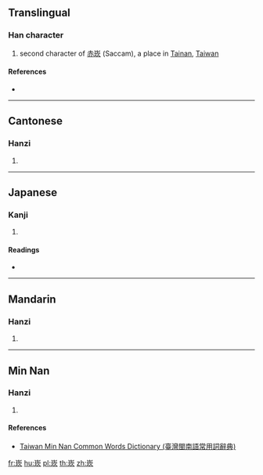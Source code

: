 ==Translingual==

===Han character===
{{Han char|rn=46|rad=山|as=07|sn=10|four=22187|canj=UGNO|ids=⿱山坎}}

# second character of [[赤崁]] (Saccam), a place in [[Tainan]], [[Taiwan]]

====References====
* {{Han ref|kx=0312.301|hdz=10772.130|uh=5D01|ud=23809|bh=AE72|bd=44658}}

----

==Cantonese==

===Hanzi===
{{yue-hanzi|jyut=[[ham3]]|y=ham3}}

# {{defn|lang=yue|sort=山07}}

----

==Japanese==

===Kanji===
{{ja-kanji|grade=|rs=山07}}

# {{defn|lang=ja|sort=山07}}

====Readings====
* {{ja-readings|on=[[かん]] (kan)|kun=[[く]] (ku), [[ぼみ]] (bomi)}}

----

==Mandarin==

===Hanzi===
{{cmn-hanzi|pin=[[kàn]] ([[kan4]])|wg=k'an<sup>4</sup>}}

# {{defn|lang=cmn|sort=山07}}

----

==Min Nan==

===Hanzi===
{{nan-hanzi|tlpa=[[khàm]] (kham<sup>3</sup>)}}

# {{defn|lang=nan|sort=山07}}

====References====
* [http://twblg.dict.edu.tw/holodict_new/result_detail.jsp?n_no=5909&curpage=1&sample=%E5%B4%81&radiobutton=1&querytarget=1&limit=20&pagenum=1&rowcount=16 Taiwan Min Nan Common Words Dictionary (臺灣閩南語常用詞辭典)]

[[fr:崁]]
[[hu:崁]]
[[pl:崁]]
[[th:崁]]
[[zh:崁]]